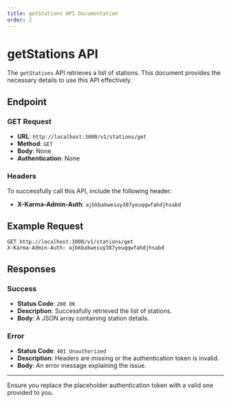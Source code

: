 ```yaml
---
title: getStations API Documentation
order: 2
---
```


# getStations API

The `getStations` API retrieves a list of stations. This document provides the necessary details to use this API effectively.

## Endpoint

### GET Request

- **URL**: `http://localhost:3000/v1/stations/get`
- **Method**: `GET`
- **Body**: None
- **Authentication**: None

### Headers

To successfully call this API, include the following header:

- **X-Karma-Admin-Auth**: `ajbkbakweiuy387yeuqqwfahdjhsabd`

## Example Request

```http
GET http://localhost:3000/v1/stations/get
X-Karma-Admin-Auth: ajbkbakweiuy387yeuqqwfahdjhsabd
```

## Responses

### Success

- **Status Code**: `200 OK`
- **Description**: Successfully retrieved the list of stations.
- **Body**: A JSON array containing station details.

### Error

- **Status Code**: `401 Unauthorized`
- **Description**: Headers are missing or the authentication token is invalid.
- **Body**: An error message explaining the issue.

---

Ensure you replace the placeholder authentication token with a valid one provided to you.